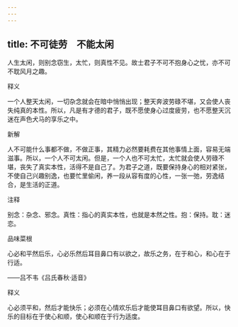 ```yaml
---
---
---
```

title: 不可徒劳　不能太闲
---



人生太闲，则别念窃生，太忙，则真性不见。故士君子不可不抱身心之忧，亦不可不耽风月之趣。

释义

一个人整天太闲，一切杂念就会在暗中悄悄出现；整天奔波劳碌不堪，又会使人丧失纯真的本性。所以，凡是有才德的君子，既不愿使身心过度疲劳，也不愿整天沉迷在声色犬马的享乐之中。

新解

人不可能什么事都不做，不做正事，其精力必然要耗费在其他事情上面，容易无端滋事。所以，一个人不可太闲。但是，一个人也不可太忙，太忙就会使人劳碌不堪，丧失了真实本性，活得不是自己了。为君子之道，既要保持身心的相对紧张，不使自己兴趣别逸，也要忙里偷闲，养一段从容有度的心性，一张一弛，劳逸结合，是生活的正道。

注释

别念：杂念、邪念。真性：指心的真实本性，也就是本然之性。抱：保持。耽：迷恋。

品味菜根

心必和平然后乐，心必乐然后耳目鼻口有以欲之，故乐之务，在于和心，和心在于行适。

——吕不韦《吕氏春秋·适音》

释义

心必须平和，然后才能快乐；必须在心情欢乐后才能使耳目鼻口有欲望。所以，快乐的目标在于使心和顺，使心和顺在于行为适度。